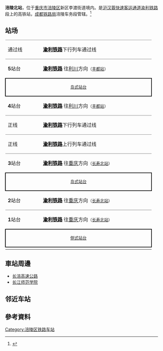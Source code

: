 {{Infobox station
| name            = 涪陵北站
| eng_name        = Fulingbei Railway Station<ref>{{Cite web |url=http://news.sina.com.cn/o/2012-09-18/080725196193.shtml |title=铁道部:火车站名含"东西南北"统一改用拼音 |accessdate=2016-09-16 |archive-date=2017-07-30 |archive-url=https://web.archive.org/web/20170730073100/http://news.sina.com.cn/o/2012-09-18/080725196193.shtml |dead-url=no }}</ref><ref>{{cite journal |author=[[铁道部运输局|铁道部运输局]] |journal = 铁路客货运输专刊 |year=2012 |issue=4 |title = 关于明确铁路车站站名英文译法的通知 |id = 运营运调电[2012]1911号 |page = 6}}</ref>| type = 客运站
| image           = FulingNorthStation1.jpg
| caption         = 涪陵北站
| country         = {{CHN}}
| borough         = [[重庆市|重庆市]][[涪陵区|涪陵区]]
| address         = 
| coordinates     = {{coord|29|46|24.47|N|107|16|24.68|E|display=inline,title}}
| owned           = [[成都铁路局|成都铁路局]]
| lines           = [[渝利铁路|渝利铁路]]（使用中）<br>[[渝万高速铁路|渝万高速铁路]]（建设中）<br>[[渝宜高速铁路|渝宜高速铁路]]（建设中）
| platforms       = 3
| tracks          = 8
| status          = 使用中
| code            = 30192<ref>{{cite web|url=http://hyfw.95306.cn/hyinfo/action/FwcszsAction_index?type=1|title=营业站服务信息查询|publisher=中国铁路95306|accessdate=2021-03-15|archive-date=2018-09-14|archive-url=https://web.archive.org/web/20180914133603/http://hyfw.95306.cn/hyinfo/action/FwcszsAction_index?type=1|dead-url=no}}</ref>
| pinyin_code     = FLB
| commercial_code = FEW
| classification  = [[二等站_(中國)|二等站]]
| route_map       = {{重庆铁路车站RDT/涪陵北站}}
}}
'''涪陵北站'''，位于[[重庆市|重庆市]][[涪陵区|涪陵区]]新区李渡街道境内。是[[沪汉蓉快速客运通道|沪汉蓉快速客运通道]][[渝利铁路|渝利铁路]]段上的高铁站，[[成都铁路局|成都铁路局]]涪陵车务段管辖。<ref>{{Cite web |url=http://cq.cqnews.net/cqqx/html/2014-07/03/content_31250247.htm |title=沪汉蓉间首开动车 涪陵融入高铁时代 |access-date=2016-04-05 |archive-date=2016-04-20 |archive-url=https://web.archive.org/web/20160420074616/http://cq.cqnews.net/cqqx/html/2014-07/03/content_31250247.htm |dead-url=no }}</ref>

== 站场 ==
{| border="0" cellspacing="0" cellpadding="3"
|-
|style="border-top:solid 1px gray;border-bottom:solid 1px gray;"|通过线
|style="border-top:solid 1px gray;border-bottom:solid 1px gray;"|'''[[渝利铁路|<span style="color: #000001">渝利铁路</span>]]'''下行列车通过线
|-
|'''5'''站台
|'''[[渝利铁路|<span style="color: #000001">渝利铁路</span>]]'''  往[[利川站|利川]]方向<small>（[[丰都站|丰都站]]）
|-
|style="border-top:solid 2px black;border-right:solid 2px black;border-left:solid 2px black;border-bottom:solid 2px black;" colspan=2|<center><small>[[岛式站台|岛式站台]]</small></center>
|-
|style="border-bottom:solid 1px gray;" width=100|'''4'''站台
|style="border-bottom:solid 1px gray;" width=350|'''[[渝利铁路|<span style="color: #000001">渝利铁路</span>]]'''  往[[利川站|利川]]方向<small>（[[丰都站|丰都站]]）
|-
|style="border-bottom:solid 1px gray;"|正线
|style="border-bottom:solid 1px gray;"|'''[[渝利铁路|<span style="color: #000001">渝利铁路</span>]]'''下行列车通过线
|-
|style="border-bottom:solid 1px gray;"|正线
|style="border-bottom:solid 1px gray;"|'''[[渝利铁路|<span style="color: #000001">渝利铁路</span>]]'''上行列车通过线
|-
|'''3'''站台
|'''[[渝利铁路|<span style="color: #000001">渝利铁路</span>]]'''  往[[重庆北站|重庆]]方向<small>（[[长寿北站|长寿北站]]）
|-
|style="border-top:solid 2px black;border-right:solid 2px black;border-left:solid 2px black;border-bottom:solid 2px black;" colspan=2|<center><small>[[岛式站台|岛式站台]]</small></center>
|-
|style="border-bottom:solid 1px gray;" width=100|'''2'''站台
|style="border-bottom:solid 1px gray;" width=350|'''[[渝利铁路|<span style="color: #000001">渝利铁路</span>]]'''  往[[重庆北站|重庆]]方向<small>（[[长寿北站|长寿北站]]）
|-
|'''1'''站台
|'''[[渝利铁路|<span style="color: #000001">渝利铁路</span>]]'''  往[[重庆北站|重庆]]方向<small>（[[长寿北站|长寿北站]]）
|-
|style="border-top:solid 2px black;border-right:solid 2px black;border-left:solid 2px black;border-bottom:solid 2px black;" colspan=2|<center><small>[[侧式站台|侧式站台]]</small></center>
|-
|}

== 車站周邊 ==
* [[长涪高速公路|长涪高速公路]]
* [[长江师范学院|长江师范学院]]

== 邻近车站 ==
{{start rail box|[[File:China_Railways.svg|16px]] [[中国铁路|中国铁路]]}}
{{s-inop|[[丰都站|丰都站]]|{{站|利川}}方向}}
{{s-line|[[渝利铁路|渝利铁路]]<br />← 42km 涪陵北站 24km →}}
{{s-inop|[[长寿北站|长寿北站]]|{{站|重庆北}}方向}}
{{end box}}

== 參考資料 ==
{{reflist}}
{{渝利铁路}}
{{重庆铁路}}
{{沪渝蓉高速铁路}}
[[Category:涪陵区铁路车站|Category:涪陵区铁路车站]]